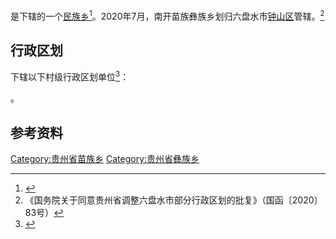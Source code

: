 {{中国乡级行政区|52/02/21/204/000}}

'''{{PAGENAMEBASE}}'''是{{PRC admin/fullname|52/02/21/204/000|3}}下辖的一个[[民族乡|民族乡]]<ref>{{PRC admin/ref sgc|{{PRC admin/parent|52/02/21/204/000}}}}</ref>。2020年7月，南开苗族彝族乡划归六盘水市[[钟山区|钟山区]]管辖。<ref>《国务院关于同意贵州省调整六盘水市部分行政区划的批复》（国函〔2020〕83号）</ref>

== 行政区划 ==
{{PAGENAMEBASE}}下辖以下村级行政区划单位<ref>{{PRC admin/ref sgc|52/02/21/204/000}}</ref>：

{{PRC admin/children|52/02/21/204/000}}。

== 参考资料 ==
{{reflist}}

{{PRC admin/navcat|52/02/21/204/000}}
[[Category:贵州省苗族乡|Category:贵州省苗族乡]]
[[Category:贵州省彝族乡|Category:贵州省彝族乡]]